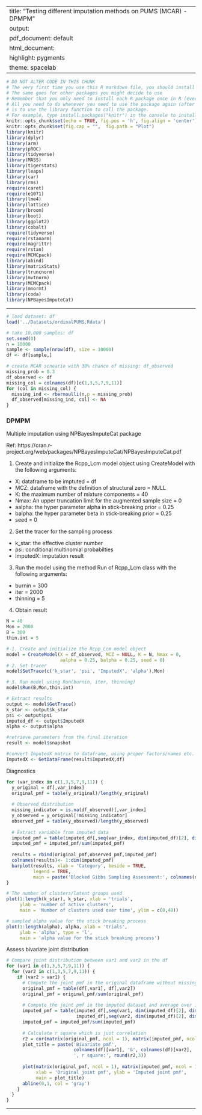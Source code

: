 
---
title: "Testing different imputation methods on PUMS (MCAR) - DPMPM"
output:
  pdf_document: default
  html_document:
    highlight: pygments
    theme: spacelab
---

```r
# DO NOT ALTER CODE IN THIS CHUNK
# The very first time you use this R markdown file, you should install each of the packages below.
# The same goes for other packages you might decide to use
# Remember that you only need to install each R package once in R (ever -- unless you change computers).
# All you need to do whenever you need to use the package again (after restarting the R session),
# is to use the library function to call the package.
# For example, type install.packages("knitr") in the console to install the knitr package. 
knitr::opts_chunk$set(echo = TRUE, fig.pos = 'h', fig.align = 'center')
knitr::opts_chunk$set(fig.cap = "",  fig.path = "Plot")
library(knitr)
library(dplyr)
library(arm)
library(pROC)
library(tidyverse)
library(MASS)
library(tigerstats)
library(leaps)
library(car)
library(rms)
require(caret)
require(e1071)
library(lme4) 
library(lattice)
library(broom)
library(boot)
library(ggplot2)
library(cobalt)
require(tidyverse)
require(rstanarm)
require(magrittr)
require(rstan)
require(MCMCpack)
library(abind)
library(matrixStats)
library(truncnorm)
library(mvtnorm)
library(MCMCpack)
library(mnormt)
library(coda)
library(NPBayesImputeCat)
```

* * *
```r
# load dataset: df
load('../Datasets/ordinalPUMS.Rdata')

# take 10,000 samples: df
set.seed(0)
n = 10000
sample <- sample(nrow(df), size = 10000)
df <- df[sample,]

# create MCAR scneario with 30% chance of missing: df_observed
missing_prob = 0.3
df_observed <- df
missing_col = colnames(df)[c(1,3,5,7,9,11)]
for (col in missing_col) {
  missing_ind <- rbernoulli(n,p = missing_prob)
  df_observed[missing_ind, col] <- NA
}
```


### DPMPM

Multiple imputation using NPBayesImputeCat package

Ref: https://cran.r-project.org/web/packages/NPBayesImputeCat/NPBayesImputeCat.pdf

1. Create and initialize the Rcpp_Lcm model object using CreateModel with the following arguments:
  - X: dataframe to be imptuted = df
  - MCZ: dataframe with the definition of structural zero = NULL
  - K: the maximum number of mixture components = 40
  - Nmax: An upper truncation limit for the augmented sample size = 0
  - aalpha: the hyper parameter alpha in stick-breaking prior = 0.25
  - balpha: the hyper parameter beta in stick-breaking prior = 0.25
  - seed = 0

2. Set the tracer for the sampling process
  - k_star: the effective cluster number
  - psi: conditional multinomial probabilties
  - ImputedX: imputation result

3. Run the model using the method Run of Rcpp_Lcm class with the following arguments:
  - burnin = 300
  - iter = 2000
  - thinning = 5

4. Obtain result

```r
N = 40
Mon = 2000
B = 300
thin.int = 5

# 1. Create and initialize the Rcpp_Lcm model object
model = CreateModel(X = df_observed, MCZ = NULL, K = N, Nmax = 0,
                    aalpha = 0.25, balpha = 0.25, seed = 0)
# 2. Set tracer
model$SetTrace(c('k_star', 'psi', 'ImputedX', 'alpha'),Mon)

# 3. Run model using Run(burnin, iter, thinning)
model$Run(B,Mon,thin.int)
```


```r
# Extract results
output <- model$GetTrace()
k_star <- output$k_star
psi <- output$psi
imputed_df <- output$ImputedX
alpha <- output$alpha

#retrieve parameters from the final iteration 
result <- model$snapshot

#convert ImputedX matrix to dataframe, using proper factors/names etc. 
ImputedX <- GetDataFrame(result$ImputedX,df)
```

Diagnostics

```r
for (var_index in c(1,3,5,7,9,11)) {
  y_original = df[,var_index]
  original_pmf = table(y_original)/length(y_original)
  
  # Observed distribution
  missing_indicator = is.na(df_observed)[,var_index]
  y_observed = y_original[!missing_indicator]
  observed_pmf = table(y_observed)/length(y_observed)
  
  # Extract variable from imputed data
  imputed_pmf = table(imputed_df[,seq(var_index, dim(imputed_df)[2], dim(df)[2])])
  imputed_pmf = imputed_pmf/sum(imputed_pmf)
  
  results = rbind(original_pmf,observed_pmf,imputed_pmf)
  colnames(results)<- 1:dim(imputed_pmf)
  barplot(results, xlab = 'Category', beside = TRUE, 
          legend = TRUE, 
          main = paste('Blocked Gibbs Sampling Assessment:', colnames(df)[var_index]))
}
```


```r
# The number of clusters/latent groups used
plot(1:length(k_star), k_star, xlab = 'trials', 
     ylab = 'number of active clusters', 
     main = 'Number of clusters used over time', ylim = c(0,40))
```

```r
# sampled alpha value for the stick breaking process
plot(1:length(alpha), alpha, xlab = 'trials', 
     ylab = 'alpha', type = 'l',
     main = 'alpha value for the stick breaking process')
```

Assess bivariate joint distribution
```r
# Compare joint distribution between var1 and var2 in the df
for (var1 in c(1,3,5,7,9,11)) {
  for (var2 in c(1,3,5,7,9,11)) {
    if (var2 > var1) {
      # Compute the joint pmf in the original dataframe without missing values
      original_pmf = table(df[,var1], df[,var2])
      original_pmf = original_pmf/sum(original_pmf)
      
      # Compute the joint pmf in the imputed dataset and average over imputations
      imputed_pmf = table(imputed_df[,seq(var1, dim(imputed_df)[2], dim(df)[2])],
                          imputed_df[,seq(var2, dim(imputed_df)[2], dim(df)[2])])
      imputed_pmf = imputed_pmf/sum(imputed_pmf)
      
      # Calculate r square which is just correlation
      r2 = cor(matrix(original_pmf, ncol = 1), matrix(imputed_pmf, ncol = 1))
      plot_title = paste('Bivariate pmf', 
                         colnames(df)[var1], '&', colnames(df)[var2], 
                         ', r square:', round(r2,3))
      
      plot(matrix(original_pmf, ncol = 1), matrix(imputed_pmf, ncol = 1), 
           xlab = 'Original joint pmf', ylab = 'Imputed joint pmf', 
           main = plot_title)
      abline(0,1, col = 'gray')
    }
  }
}
```


* * *



